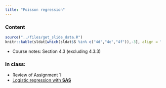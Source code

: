 ```yaml
---
title: "Poisson regression"
---
```



### Content

 
```r
source("../files/get_slide_data.R")
knitr::kable(sldat[which(sldat$S %in% c("4d","4e","4f")),-3], align = "llccccc", row.names = FALSE)
```
- Course notes: Section 4.3 (excluding 4.3.3)


### In class:

- Review of Assignment 1
- [Logistic regression with **SAS**](https://raw.githubusercontent.com/lbelzile/statmod/main/files/code/60604A_logistic.sas)
